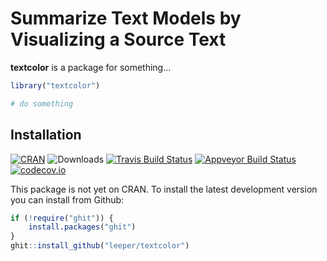 # Summarize Text Models by Visualizing a Source Text

**textcolor** is a package for something...

```r
library("textcolor")

# do something
```


## Installation

[![CRAN](https://www.r-pkg.org/badges/version/textcolor)](https://cran.r-project.org/package=textcolor)
![Downloads](https://cranlogs.r-pkg.org/badges/textcolor)
[![Travis Build Status](https://travis-ci.org/leeper/textcolor.png?branch=master)](https://travis-ci.org/leeper/textcolor)
[![Appveyor Build Status](https://ci.appveyor.com/api/projects/status/PROJECTNUMBER?svg=true)](https://ci.appveyor.com/project/leeper/textcolor)
[![codecov.io](https://codecov.io/github/leeper/textcolor/coverage.svg?branch=master)](https://codecov.io/github/leeper/textcolor?branch=master)

This package is not yet on CRAN. To install the latest development version you can install from Github:

```R
if (!require("ghit")) {
    install.packages("ghit")
}
ghit::install_github("leeper/textcolor")
```

